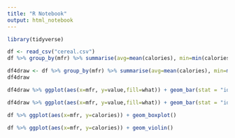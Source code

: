 ```yaml
---
title: "R Notebook"
output: html_notebook
---
```


```r
library(tidyverse)
```

```r
df <- read_csv("cereal.csv")
df %>% group_by(mfr) %>% summarise(avg=mean(calories), min=min(calories), max=max(calories), mean=mean(calories), median=median(calories))
```

```r
df4draw <- df %>% group_by(mfr) %>% summarise(avg=mean(calories), min=min(calories), max=max(calories), mean=mean(calories), median=median(calories)) %>% pivot_longer(cols = c(avg,min,max,mean,median), names_to = "what", values_to = "value")
df4draw


```


```r
df4draw %>% ggplot(aes(x=mfr, y=value,fill=what)) + geom_bar(stat = "identity", position = "dodge")
```

```r
df4draw %>% ggplot(aes(x=mfr, y=value,fill=what)) + geom_bar(stat = "identity")
```

```r
df %>% ggplot(aes(x=mfr, y=calories)) + geom_boxplot()
```
```r
df %>% ggplot(aes(x=mfr, y=calories)) + geom_violin()

```

